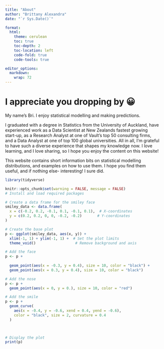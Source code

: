 ```yaml
---
title: "About"
author: "Brittany Alexandra"
date: "`r Sys.Date()`"

format:
  html:
    theme: cerulean
    toc: true
    toc-depth: 2          
    toc-location: left    
    code-fold: true
    code-tools: true

editor_options: 
  markdown: 
    wrap: 72
---
```


# **I appreciate you dropping by** 😀

My name's Bri. I enjoy statistical modelling and making predictions.

I graduated with a degree in Statistics from the University of Auckland,
have experienced work as a Data Scientist at New Zealands fastest
growing start-up, as a Research Analyst at one of Vault's top 50
consulting firms, and a Data Analyst at one of top 100 global
universities. All in all, I'm grateful to have such a diverse experience
that shapes my knowledge now. I love learning, and I love sharing, so I
hope you enjoy the content on this website!

This website contains short information bits on statistical modelling
distributions, and examples on how to use them. I hope you find them
useful, and if nothing else- interesting! I sure did.

```r
library(tidyverse)

knitr::opts_chunk$set(warning = FALSE, message = FALSE)
# Install and load required packages

```

```r
# Create a data frame for the smiley face
smiley_data <- data.frame(
  x = c(-0.2, 0.2, -0.1, 0.1, -0.1, 0.1),  # X-coordinates
  y = c(0.2, 0.2, 0, 0, -0.2, -0.2)       # Y-coordinates
)

# Create the base plot
p <- ggplot(smiley_data, aes(x, y)) +
  xlim(-1, 1) + ylim(-1, 1) +  # Set the plot limits
  theme_void()                  # Remove background and axis

# Add the face
p <- p +
 
  geom_point(aes(x = -0.3, y = 0.4), size = 10, color = "black") +
  geom_point(aes(x = 0.3, y = 0.4), size = 10, color = "black")

# Add the nose
p <- p +
  geom_point(aes(x = 0, y = 0.), size = 10, color = "red")

# Add the smile
p <- p +
  geom_curve(
    aes(x = -0.4, y = -0.6, xend = 0.4, yend = -0.6),
    color = "black", size = 2, curvature = 0.4
  )

 

# Display the plot
print(p)
```
